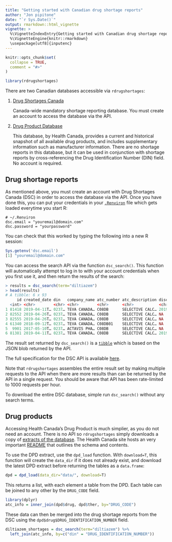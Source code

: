 ```yaml
---
title: "Getting started with Canadian drug shortage reports"
author: "Jon pipitone"
date: "`r Sys.Date()`"
output: rmarkdown::html_vignette
vignette: >
  %\VignetteIndexEntry{Getting started with Canadian drug shortage reports}
  %\VignetteEngine{knitr::rmarkdown}
  \usepackage[utf8]{inputenc}
---
```


```r
knitr::opts_chunk$set(
  collapse = TRUE,
  comment = "#>"
)
```

```r
library(rdrugshortages)
```

There are two Canadian databases accessible via `rdrugshortages`: 

1. [Drug Shortages Canada](https://drugshortagescanada.ca)

    Canada-wide mandatory shortage reporting database. You must create an
    account to access the database via the API.
    
1. [Drug Product Database](https://www.canada.ca/en/health-canada/services/drugs-health-products/drug-products/drug-product-database.html)

    This database, by Health Canada, provides a current and historical snapshot
    of all available drug products, and includes supplementary information such
    as manufacturer information. There are no shortage reports in this database,
    but it can be used in conjunction with shortage reports by cross-referencing
    the Drug Identification Number (DIN) field. No account is required.


## Drug shortage reports 

As mentioned above, you must create an account with Drug Shortages Canada (DSC)
in order to access the database via the API.  Once you have done this, you can
put your credentials in your
[`.Renviron`](https://www.dartistics.com/renviron.html) file which gets loaded
everytime you start R:

```
# ~/.Renviron
dsc.email = "youremail@domain.com"
dsc.password = "yourpassword"
```

You can check that this worked by typing the following into a new R session: 

```r
Sys.getenv('dsc.email')
[1] "youremail@domain.com"
```

You can access the search API via the function `dsc_search()`. This function
will automatically attempt to log in to with your account credentials when you
first use it, and then return the results of the search: 

```r
> results = dsc_search(term="diltiazem")
> head(results)
# A tibble: 6 x 93
     id created_date din   company_name atc_number atc_description discontinuation… updated_date status
  <int> <chr>        <chr> <chr>        <chr>      <chr>           <chr>            <chr>        <chr> 
1 81418 2019-04-11T… 0237… TEVA CANADA… C08DB      SELECTIVE CALC… 2019-03-15T00:0… 2019-04-11T… disco…
2 82552 2019-04-26T… 0237… TEVA CANADA… C08DB      SELECTIVE CALC… NA               2019-04-26T… activ…
3 82555 2019-04-26T… 0237… TEVA CANADA… C08DB      SELECTIVE CALC… NA               2019-04-26T… activ…
4 61340 2018-09-12T… 0237… TEVA CANADA… C08DB01    SELECTIVE CALC… NA               2018-10-11T… activ…
5  9901 2017-05-10T… 0237… ACTAVIS PHA… C08DB      SELECTIVE CALC… NA               2017-09-19T… resol…
6 81381 2019-04-11T… 0237… TEVA CANADA… C08DB      SELECTIVE CALC… 2019-01-09T00:0… 2019-04-11T… disco…
```
The result set returned by `dsc_search()` is a
[`tibble`](https://tibble.tidyverse.org/) which is based on the JSON blob
returned by the API.

The full specification for the DSC API is available [here](https://www.drugshortagescanada.ca/blog/52). 

Note that `rdrugshortages` assembles the entire result set by making multiple
requests to the API when there are more results than can be returned by the API
in a single request. You should be aware that API has been rate-limited to 1000
requests per hour.

To download the entire DSC database, simple run `dsc_search()` without any
search terms.

## Drug products

Accessing Health Canada's Drug Product is much simplier, as you do not need an account. There is no API so `rdrugshortages` simply downloads a copy of [extracts of the database](https://www.canada.ca/en/health-canada/services/drugs-health-products/drug-products/drug-product-database/what-data-extract-drug-product-database.html). The Health Canada site hosts an very important [README](https://www.canada.ca/en/health-canada/services/drugs-health-products/drug-products/drug-product-database/read-file-drug-product-database-data-extract.html) that outlines the schema and contents. 

To use the DPD extract, use the `dpd_load` function. With `download=T`, this
function will  create the `data_dir` if it does not already exist, and download
the latest DPD extract before returning the tables as a `data.frame`:

```r
dpd = dpd_load(data_dir="data/", download=T)
```

This returns a list, with each element a table from the DPD. Each table can be
joined to any other by the `DRUG_CODE` field. 

```r
library(dplyr)
atc_info = inner_join(dpd$drug, dpd$ther, by="DRUG_CODE")
```

These data can then be merged into the drug shortage reports from the DSC using
the `dpd$drug$DRUG_IDENTIFICATION_NUMBER` field.

```r
diltiazem_shortages = dsc_search(term="diltiazem") %>%
  left_join(atc_info, by=c("din" = "DRUG_IDENTIFICATION_NUMBER"))
```
